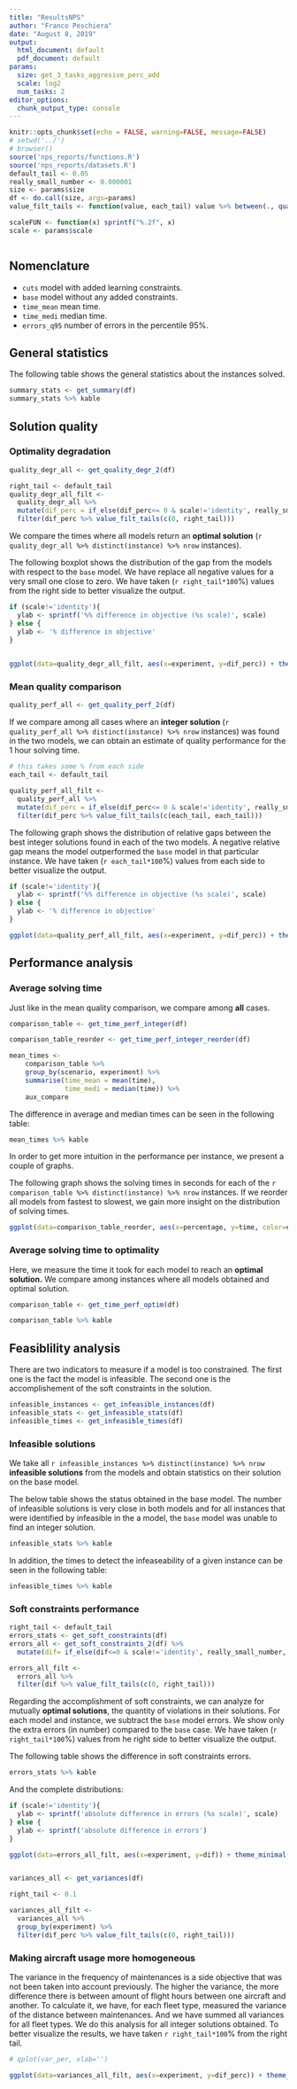 ```yaml
---
title: "ResultsNPS"
author: "Franco Peschiera"
date: "August 8, 2019"
output:
  html_document: default
  pdf_document: default
params:
  size: get_3_tasks_aggresive_perc_add
  scale: log2
  num_tasks: 2
editor_options:
  chunk_output_type: console
---
```


```r
knitr::opts_chunk$set(echo = FALSE, warning=FALSE, message=FALSE)
# setwd('../')
# browser()
source('nps_reports/functions.R')
source('nps_reports/datasets.R')
default_tail <- 0.05
really_small_number <- 0.000001
size <- params$size
df <- do.call(size, args=params)
value_filt_tails <- function(value, each_tail) value %>% between(., quantile(., c(each_tail[1])), quantile(., c(1-each_tail[2])))

scaleFUN <- function(x) sprintf("%.2f", x)
scale <- params$scale



```

## Nomenclature

* `cuts` model with added learning constraints.
* `base` model without any added constraints.
* `time_mean` mean time.
* `time_medi` median time.
* `errors_q95` number of errors in the percentile 95%.

## General statistics

The following table shows the general statistics about the instances solved.

```r

summary_stats <- get_summary(df)
summary_stats %>% kable

```

## Solution quality

### Optimality degradation

```r

quality_degr_all <- get_quality_degr_2(df)

right_tail <- default_tail
quality_degr_all_filt <- 
  quality_degr_all %>% 
  mutate(dif_perc = if_else(dif_perc<= 0 & scale!='identity', really_small_number, dif_perc)) %>%
  filter(dif_perc %>% value_filt_tails(c(0, right_tail)))

```
We compare the times where all models return an **optimal solution** (`r quality_degr_all %>% distinct(instance) %>% nrow` instances).


The following boxplot shows the distribution of the gap from the models with respect to the `base` model. We have replace all negative values for a very small one close to zero. We have taken (`r right_tail*100`\%) values from the right side to better visualize the output.

```r
if (scale!='identity'){
  ylab <- sprintf('%% difference in objective (%s scale)', scale)  
} else {
  ylab <- '% difference in objective'
}

  
ggplot(data=quality_degr_all_filt, aes(x=experiment, y=dif_perc)) + theme_minimal() + geom_boxplot() + xlab('Experiment') + ylab(ylab) + theme(text = element_text(size=20)) + coord_flip() + scale_y_continuous(trans=scale, labels=scaleFUN)

```

### Mean quality comparison

```r

quality_perf_all <- get_quality_perf_2(df)

```

If we compare among all cases where an **integer solution** (`r quality_perf_all %>% distinct(instance) %>% nrow` instances) was found in the two models, we can obtain an estimate of quality performance for the 1 hour solving time.

```r

# this takes some % from each side
each_tail <- default_tail

quality_perf_all_filt <- 
  quality_perf_all %>% 
  mutate(dif_perc = if_else(dif_perc<= 0 & scale!='identity', really_small_number, dif_perc)) %>%
  filter(dif_perc %>% value_filt_tails(c(each_tail, each_tail)))
```

The following graph shows the distribution of relative gaps between the best integer solutions found in each of the two models. A negative relative gap means the model outperformed the `base` model in that particular instance. We have taken (`r each_tail*100`\%) values from each side to better visualize the output.

```r

if (scale!='identity'){
  ylab <- sprintf('%% difference in objective (%s scale)', scale)  
} else {
  ylab <- '% difference in objective'
}

ggplot(data=quality_perf_all_filt, aes(x=experiment, y=dif_perc)) + theme_minimal() + geom_boxplot() + xlab('Experiment') + ylab(ylab) + theme(text = element_text(size=20)) + coord_flip() + scale_y_continuous(trans=scale, labels=scaleFUN)


```


## Performance analysis

### Average solving time

Just like in the mean quality comparison, we compare among **all** cases.

```r

comparison_table <- get_time_perf_integer(df)

comparison_table_reorder <- get_time_perf_integer_reorder(df)

mean_times <- 
    comparison_table %>% 
    group_by(scenario, experiment) %>% 
    summarise(time_mean = mean(time), 
              time_medi = median(time)) %>% 
    aux_compare

```

The difference in average and median times can be seen in the following table:

```r
mean_times %>% kable
```

In order to get more intuition in the performance per instance, we present a couple of graphs.

The following graph shows the solving times in seconds for each of the `r comparison_table %>% distinct(instance) %>% nrow` instances. If we reorder all models from fastest to slowest, we gain more insight on the distribution of solving times.


```r
ggplot(data=comparison_table_reorder, aes(x=percentage, y=time, color=experiment)) + theme_minimal() + geom_point(size=0.5) + ggplot2::xlab('instance percentage') + theme(text = element_text(size=20)) + guides(color = guide_legend(override.aes = list(size=5)))
```

### Average solving time to optimality

Here, we measure the time it took for each model to reach an **optimal solution.** We compare among instances where all models obtained and optimal solution.

```r

comparison_table <- get_time_perf_optim(df)

```

```r
comparison_table %>% kable
```

## Feasiblility analysis

There are two indicators to measure if a model is too constrained. The first one is the fact the model is infeasible. The second one is the accomplishement of the soft constraints in the solution.

```r
infeasible_instances <- get_infeasible_instances(df)
infeasible_stats <- get_infeasible_stats(df)
infeasible_times <- get_infeasible_times(df)
```

### Infeasible solutions

We take all `r infeasible_instances %>% distinct(instance) %>% nrow` **infeasible solutions** from the models and obtain statistics on their solution on the base model.

The below table shows the status obtained in the base model. The number of infeasible solutions is very close in both models and for all instances that were identified by infeasible in the a model, the `base` model was unable to find an integer solution.

```r
infeasible_stats %>% kable
```

In addition, the times to detect the infeaseability of a given instance can be seen in the following table:

```r
infeasible_times %>% kable
```


### Soft constraints performance

```r
right_tail <- default_tail
errors_stats <- get_soft_constraints(df)
errors_all <- get_soft_constraints_2(df) %>% 
  mutate(dif= if_else(dif<=0 & scale!='identity', really_small_number, dif))

errors_all_filt <- 
  errors_all %>% 
  filter(dif %>% value_filt_tails(c(0, right_tail)))

```


Regarding the accomplishment of soft constraints, we can analyze for mutually **optimal solutions**, the quantity of violations in their solutions. For each model and instance, we subtract the `base` model errors. We show only the extra errors (in number) compared to the `base` case. We have taken (`r right_tail*100`\%) values from he right side to better visualize the output.

The following table shows the difference in soft constraints errors.

```r
errors_stats %>% kable
```

And the complete distributions:

```r

if (scale!='identity'){
  ylab <- sprintf('absolute difference in errors (%s scale)', scale)
} else {
  ylab <- sprintf('absolute difference in errors')
}

ggplot(data=errors_all_filt, aes(x=experiment, y=dif)) + theme_minimal() + geom_boxplot() + xlab('Experiment') + ylab(ylab) + theme(text = element_text(size=20)) + coord_flip() + scale_y_continuous(trans=scale, labels=scaleFUN)



```

```r
variances_all <- get_variances(df)

right_tail <- 0.1

variances_all_filt <- 
  variances_all %>% 
  group_by(experiment) %>%
  filter(dif_perc %>% value_filt_tails(c(0, right_tail)))

```

### Making aircraft usage more homogeneous

The variance in the frequency of maintenances is a side objective that was not been taken into account previously. The higher the variance, the more difference there is between amount of flight hours between one aircraft and another.
To calculate it, we have, for each fleet type, measured the variance of the distance between maintenances. And we have summed all variances for all fleet types. We do this analysis for all integer solutions obtained.
To better visualize the results, we have taken `r right_tail*100`\% from the right tail.

```r

# qplot(var_per, xlab='')

ggplot(data=variances_all_filt, aes(x=experiment, y=dif_perc)) + theme_minimal() + geom_boxplot() + xlab('Experiment') + ylab('Difference in variance (in % of base case)') + theme(text = element_text(size=20)) + coord_flip()

```
